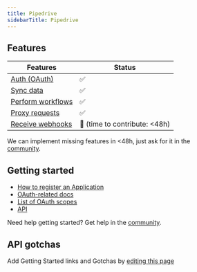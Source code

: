 ```yaml
---
title: Pipedrive
sidebarTitle: Pipedrive
---
```



<Overview />


## Features

| Features | Status |
| - | - |
| [Auth (OAuth)](/guides/getting-started/authorize-an-api-from-your-app) | ✅ |
| [Sync data](/guides/getting-started/read-from-an-api) | ✅ |
| [Perform workflows](/guides/getting-started/write-to-an-api) | ✅ |
| [Proxy requests](/guides/proxy-requests-to-an-api) | ✅ |
| [Receive webhooks](/guides/receive-webhooks-from-an-api) | 🚫 (time to contribute: &lt;48h) |

<Tip>We can implement missing features in &lt;48h, just ask for it in the [community](https://nango.dev/slack).</Tip>

## Getting started

-   [How to register an Application](https://pipedrive.readme.io/docs/marketplace-oauth-api#steps-to-take-to-get-the-access_token)
-   [OAuth-related docs](https://pipedrive.readme.io/docs/marketplace-oauth-api)
-   [List of OAuth scopes](https://pipedrive.readme.io/docs/marketplace-scopes-and-permissions-explanations#list-of-scopes)
-   [API](https://pipedrive.readme.io/docs/core-api-concepts-about-pipedrive-api)

<Tip>Need help getting started? Get help in the [community](https://nango.dev/slack).</Tip>

## API gotchas

<Note>Add Getting Started links and Gotchas by [editing this page](https://github.com/nangohq/nango/tree/master/docs-v2/integrations/all/pipedrive.mdx)</Note>
